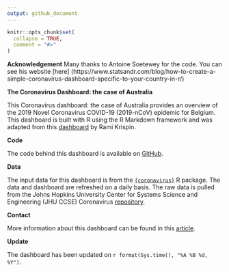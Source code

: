 ```yaml
---
output: github_document
---
```


<!-- README.md is generated from README.Rmd. Please edit that file -->

```r
knitr::opts_chunk$set(
  collapse = TRUE,
  comment = "#>"
)
```

**Acknowledgement**
Many thanks to Antoine Soetewey for the code. You can see his website [here] (https://www.statsandr.com/blog/how-to-create-a-simple-coronavirus-dashboard-specific-to-your-country-in-r/)

**The Coronavirus Dashboard: the case of Australia**

This Coronavirus dashboard: the case of Australia provides an overview of the 2019 Novel Coronavirus COVID-19 (2019-nCoV) epidemic for Belgium. This dashboard is built with R using the R Markdown framework and was adapted from this [dashboard](https://ramikrispin.github.io/coronavirus_dashboard/){target="_blank"} by Rami Krispin.

**Code**

The code behind this dashboard is available on [GitHub](https://github.com/AntoineSoetewey/coronavirus_dashboard){target="_blank"}.

**Data**

The input data for this dashboard is from the [`{coronavirus}`](https://github.com/RamiKrispin/coronavirus){target="_blank"} R package. The data and dashboard are refreshed on a daily basis. The raw data is pulled from the Johns Hopkins University Center for Systems Science and Engineering (JHU CCSE) Coronavirus [repository](https://github.com/RamiKrispin/coronavirus-csv){target="_blank"}.

**Contact**

More information about this dashboard can be found in this [article](https://www.statsandr.com/blog/).

**Update**

The dashboard has been updated on `r format(Sys.time(), "%A %B %d, %Y")`.


